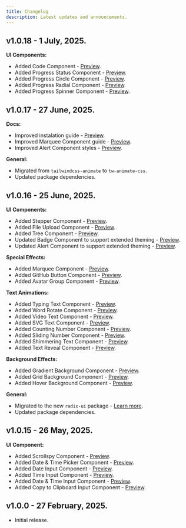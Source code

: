 ```yaml
---
title: Changelog
description: Latest updates and announcements.
---
```


## v1.0.18 - 1 July, 2025.

**UI Components:**

- Added Code Component - [Preview](/docs/code).
- Added Progress Status Component - [Preview](/docs/progress#status).
- Added Progress Circle Component - [Preview](/docs/progress#circle).
- Added Progress Radial Component - [Preview](/docs/progress#radial).
- Added Progress Spinner Component - [Preview](/docs/progress#spinner).

## v1.0.17 - 27 June, 2025.

**Docs:**

- Improved instalation guide - [Preview](/docs/installation).
- Improved Marquee Component guide - [Preview](/docs/marquee).
- Improved Alert Component styles - [Preview](/docs/alert).

**General:**

- Migrated from `tailwindcss-animate` to `tw-animate-css`.
- Updated package dependencies.

## v1.0.16 - 25 June, 2025.

**UI Components:**

- Added Stepper Component - [Preview](/docs/stepper).
- Added File Upload Component - [Preview](/docs/file-upload).
- Added Tree Component - [Preview](/docs/tree).
- Updated Badge Component to support extended theming - [Preview](/docs/badge).
- Updated Alert Component to support extended theming - [Preview](/docs/alert).

**Special Effects:**

- Added Marquee Component - [Preview](/docs/marquee).
- Added GitHub Button Component - [Preview](/docs/github-button).
- Added Avatar Group Component - [Preview](/docs/avatar-group).

**Text Animations:**

- Added Typing Text Component - [Preview](/docs/typing-text).
- Added Word Rotate Component - [Preview](/docs/word-rotate).
- Added Video Text Component - [Preview](/docs/video-text).
- Added SVG Text Component - [Preview](/docs/svg-text).
- Added Counting Number Component - [Preview](/docs/counting-number).
- Added Sliding Number Component - [Preview](/docs/sliding-number).
- Added Shimmering Text Component - [Preview](/docs/shimmering-text).
- Added Text Reveal Component - [Preview](/docs/text-reveal).

**Background Effects:**

- Added Gradient Background Component - [Preview](/docs/gradient-background).
- Added Grid Background Component - [Preview](/docs/grid-background).
- Added Hover Background Component - [Preview](/docs/hover-background).

**General:**

- Migrated to the new `radix-ui` package - [Learn more](https://ui.shadcn.com/docs/changelog).
- Updated package dependencies.

## v1.0.15 - 26 May, 2025.

**UI Component:**

- Added Scrollspy Component - [Preview](/docs/scrollspy).
- Added Date & Time Picker Component - [Preview](/docs/date-picker#date--time).
- Added Date Input Component - [Preview](/docs/input#date).
- Added Time Input Component - [Preview](/docs/input#time).
- Added Date & Time Input Component - [Preview](/docs/input#date--time).
- Added Copy to Clipboard Input Component - [Preview](/docs/input#copy--to--clipboard).

## v1.0.0 - 27 February, 2025.

- Initial release.
